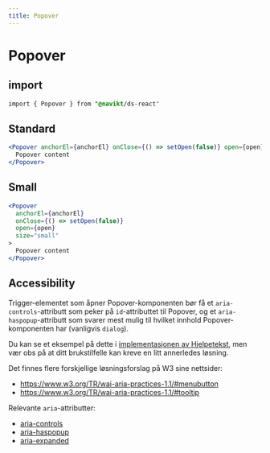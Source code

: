 ```yaml
---
title: Popover
---
```



# Popover

## import

```css accordion=false
import { Popover } from "@navikt/ds-react"
```

## Standard

<Example>
  <PopoverExample />
</Example>

```jsx type=react
<Popover anchorEl={anchorEl} onClose={() => setOpen(false)} open={open}>
  Popover content
</Popover>
```

<!-- ```html type=html

``` -->

## Small

<Example>
  <PopoverExample small />
</Example>

```jsx type=react
<Popover
  anchorEl={anchorEl}
  onClose={() => setOpen(false)}
  open={open}
  size="small"
>
  Popover content
</Popover>
```

<!--
```html type=html

``` -->

## Accessibility

Trigger-elementet som åpner Popover-komponenten bør få et `aria-controls`-attributt som peker på `id`-attributtet til Popover, og et `aria-haspopup`-attributt som svarer mest mulig til hvilket innhold Popover-komponenten har (vanligvis `dialog`).

Du kan se et eksempel på dette i [implementasjonen av Hjelpetekst](https://github.com/navikt/nav-frontend-moduler/blob/master/packages/node_modules/nav-frontend-hjelpetekst/src/hjelpetekst.tsx), men vær obs på at ditt brukstilfelle kan kreve en litt annerledes løsning.

Det finnes flere forskjellige løsningsforslag på W3 sine nettsider:

- https://www.w3.org/TR/wai-aria-practices-1.1/#menubutton
- https://www.w3.org/TR/wai-aria-practices-1.1/#tooltip

Relevante `aria`-attributter:

- [aria-controls](https://www.w3.org/TR/wai-aria-1.1/#aria-controls)
- [aria-haspopup](https://www.w3.org/TR/wai-aria-1.1/#aria-haspopup)
- [aria-expanded](https://www.w3.org/TR/wai-aria-1.1/#aria-expanded)
